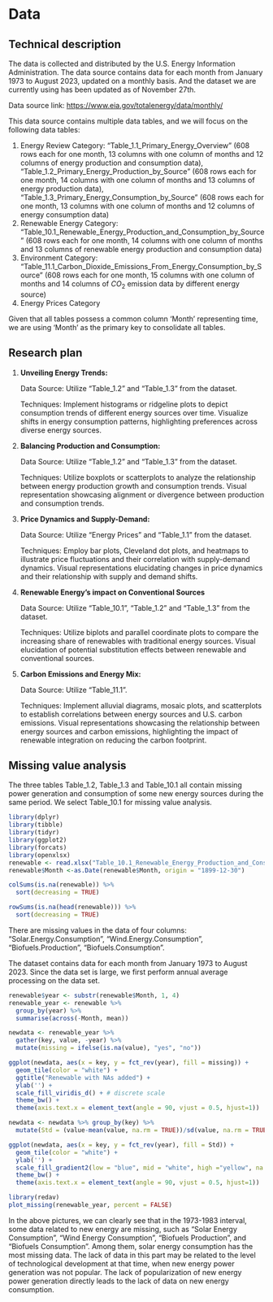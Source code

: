 # Data

## Technical description

The data is collected and distributed by the U.S. Energy Information Administration. The data source contains data for each month from January 1973 to August 2023, updated on a monthly basis. And the dataset we are currently using has been updated as of November 27th.

Data source link: <https://www.eia.gov/totalenergy/data/monthly/>

This data source contains multiple data tables, and we will focus on the following data tables:

1.  Energy Review Category: "Table_1.1_Primary_Energy_Overview" (608 rows each for one month, 13 columns with one column of months and 12 columns of energy production and consumption data), "Table_1.2_Primary_Energy_Production_by_Source" (608 rows each for one month, 14 columns with one column of months and 13 columns of energy production data), "Table_1.3_Primary_Energy_Consumption_by_Source" (608 rows each for one month, 13 columns with one column of months and 12 columns of energy consumption data)
2.  Renewable Energy Category: "Table_10.1_Renewable_Energy_Production_and_Consumption_by_Source" (608 rows each for one month, 14 columns with one column of months and 13 columns of renewable energy production and consumption data)
3.  Environment Category: "Table_11.1_Carbon_Dioxide_Emissions_From_Energy_Consumption_by_Source" (608 rows each for one month, 15 columns with one column of months and 14 columns of $CO_2$ emission data by different energy source)
4.  Energy Prices Category

Given that all tables possess a common column 'Month' representing time, we are using 'Month' as the primary key to consolidate all tables.

## Research plan

1.  **Unveiling Energy Trends:**

    Data Source: Utilize "Table_1.2" and "Table_1.3" from the dataset.

    Techniques: Implement histograms or ridgeline plots to depict consumption trends of different energy sources over time. Visualize shifts in energy consumption patterns, highlighting preferences across diverse energy sources.

2.  **Balancing Production and Consumption:**

    Data Source: Utilize "Table_1.2" and "Table_1.3" from the dataset.

    Techniques: Utilize boxplots or scatterplots to analyze the relationship between energy production growth and consumption trends. Visual representation showcasing alignment or divergence between production and consumption trends.

3.  **Price Dynamics and Supply-Demand:**

    Data Source: Utilize "Energy Prices" and "Table_1.1" from the dataset.

    Techniques: Employ bar plots, Cleveland dot plots, and heatmaps to illustrate price fluctuations and their correlation with supply-demand dynamics. Visual representations elucidating changes in price dynamics and their relationship with supply and demand shifts.

4.  **Renewable Energy's impact on Conventional Sources**

    Data Source: Utilize "Table_10.1", "Table_1.2" and "Table_1.3" from the dataset.

    Techniques: Utilize biplots and parallel coordinate plots to compare the increasing share of renewables with traditional energy sources. Visual elucidation of potential substitution effects between renewable and conventional sources.

5.  **Carbon Emissions and Energy Mix:**

    Data Source: Utilize "Table_11.1".

    Techniques: Implement alluvial diagrams, mosaic plots, and scatterplots to establish correlations between energy sources and U.S. carbon emissions. Visual representations showcasing the relationship between energy sources and carbon emissions, highlighting the impact of renewable integration on reducing the carbon footprint.

## Missing value analysis

The three tables Table_1.2, Table_1.3 and Table_10.1 all contain missing power generation and consumption of some new energy sources during the same period. We select Table_10.1 for missing value analysis.

```r
library(dplyr)
library(tibble)
library(tidyr)
library(ggplot2)
library(forcats)
library(openxlsx)
renewable <- read.xlsx("Table_10.1_Renewable_Energy_Production_and_Consumption_by_Source.xlsx")
renewable$Month <-as.Date(renewable$Month, origin = "1899-12-30")
```

```r
colSums(is.na(renewable)) %>%
  sort(decreasing = TRUE)
```
```r
rowSums(is.na(head(renewable))) %>%
  sort(decreasing = TRUE)
```
There are missing values in the data of four columns: "Solar.Energy.Consumption", "Wind.Energy.Consumption", "Biofuels.Production", "Biofuels.Consumption".

The dataset contains data for each month from January 1973 to August 2023. Since the data set is large, we first perform annual average processing on the data set.

```r
renewable$year <- substr(renewable$Month, 1, 4)
renewable_year <- renewable %>%
  group_by(year) %>%
  summarise(across(-Month, mean))

newdata <- renewable_year %>%
  gather(key, value, -year) %>%
  mutate(missing = ifelse(is.na(value), "yes", "no"))
```

```r
ggplot(newdata, aes(x = key, y = fct_rev(year), fill = missing)) +
  geom_tile(color = "white") + 
  ggtitle("Renewable with NAs added") +
  ylab('') + 
  scale_fill_viridis_d() + # discrete scale
  theme_bw() +
  theme(axis.text.x = element_text(angle = 90, vjust = 0.5, hjust=1))
```

```r
newdata <- newdata %>% group_by(key) %>% 
  mutate(Std = (value-mean(value, na.rm = TRUE))/sd(value, na.rm = TRUE)) %>% ungroup()

ggplot(newdata, aes(x = key, y = fct_rev(year), fill = Std)) +
  geom_tile(color = "white") + 
  ylab('') + 
  scale_fill_gradient2(low = "blue", mid = "white", high ="yellow", na.value = "black") +
  theme_bw() +
  theme(axis.text.x = element_text(angle = 90, vjust = 0.5, hjust=1))
```

```r
library(redav)
plot_missing(renewable_year, percent = FALSE)
```

In the above pictures, we can clearly see that in the 1973-1983 interval, some data related to new energy are missing, such as "Solar Energy Consumption", "Wind Energy Consumption", "Biofuels Production", and "Biofuels Consumption". Among them, solar energy consumption has the most missing data. The lack of data in this part may be related to the level of technological development at that time, when new energy power generation was not popular. The lack of popularization of new energy power generation directly leads to the lack of data on new energy consumption.
